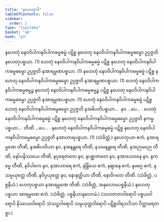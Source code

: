 ```yaml
---
title: "နဟေတွာဒိ"
tableOfContents: false
sidebar:
  order: 2
type: "tipitaka"
basket: "ab"
book: "p3"
---
```



<DynamicBreadcrumb />

<Division number="138" book="p3" e="ch" v="39" p="223">

<Paragraph number="242" book="p3">
နဟေတုံ နေဝဝိပါကနဝိပါကဓမ္မဓမ္မံ ပဋိစ္စ နဟေတု နေဝဝိပါကနဝိပါကဓမ္မဓမ္မော ဥပ္ပဇ္ဇတိ နဟေတုပစ္စယာ. (1)
</Paragraph>

</Division>
<Division number="139" book="p3" e="ch" v="39" p="223">

<Paragraph number="243" book="p3">
ဟေတုံ နေဝဝိပါကနဝိပါကဓမ္မဓမ္မံ ပဋိစ္စ နဟေတု နေဝဝိပါကနဝိပါကဓမ္မဓမ္မော ဥပ္ပဇ္ဇတိ နအာရမ္မဏပစ္စယာ. (1)
</Paragraph>

<Paragraph number="244" book="p3">
နဟေတုံ နေဝဝိပါကနဝိပါကဓမ္မဓမ္မံ ပဋိစ္စ နဟေတု နေဝဝိပါကနဝိပါကဓမ္မဓမ္မော ဥပ္ပဇ္ဇတိ နအာရမ္မဏပစ္စယာ. (1)
</Paragraph>

<Paragraph number="245" book="p3">
ဟေတုံ နေဝဝိပါကနဝိပါကဓမ္မဓမ္မဉ္စ နဟေတုံ နေဝဝိပါကနဝိပါကဓမ္မဓမ္မဉ္စ ပဋိစ္စ နဟေတု နေဝဝိပါကနဝိပါကဓမ္မဓမ္မော ဥပ္ပဇ္ဇတိ နအာရမ္မဏပစ္စယာ. (1)
</Paragraph>

</Division>
<Division number="140" book="p3" e="ch" v="39" p="223">

<Paragraph number="246" book="p3">
ဟေတုံ နေဝဝိပါကနဝိပါကဓမ္မဓမ္မံ ပဋိစ္စ ဟေတု နေဝဝိပါကနဝိပါကဓမ္မဓမ္မော ဥပ္ပဇ္ဇတိ နအဓိပတိပစ္စယာ…  နဝ …ပေ… .
</Paragraph>

</Division>
<Division number="141" book="p3" e="ch" v="39" p="224">

<Paragraph number="247" book="p3">
ဟေတုံ နေဝဝိပါကနဝိပါကဓမ္မဓမ္မံ ပဋိစ္စ နဟေတု နေဝဝိပါကနဝိပါကဓမ္မဓမ္မော ဥပ္ပဇ္ဇတိ နကမ္မပစ္စယာ…  တီဏိ …ပေ… .
</Paragraph>

</Division>
<Division number="142" book="p3" e="ch" v="39" p="224">

<Paragraph number="248" book="p3">
နဟေတုံ နေဝဝိပါကနဝိပါကဓမ္မဓမ္မံ ပဋိစ္စ နဟေတု နေဝဝိပါကနဝိပါကဓမ္မဓမ္မော ဥပ္ပဇ္ဇတိ နအာဟာရပစ္စယာ. (1) (သံခိတ္တံ.)
</Paragraph>

</Division>
<Division number="143" book="p3" e="ch" v="39" p="224">

<Paragraph number="249" book="p3">
နဟေတုယာ ဧကံ, နအာရမ္မဏေ တီဏိ, နအဓိပတိယာ နဝ, နအနန္တရေ တီဏိ, နသမနန္တရေ တီဏိ, နအညမညေ တီဏိ, နော်ပနိဿယေ တီဏိ, နပုရေဇာတေ နဝ, နပစ္ဆာဇာတေ နဝ, နအာသေဝနေ နဝ, နကမ္မေ တီဏိ, နဝိပါကေ နဝ, နအာဟာရေ ဧကံ, နဲန္ဒြိယေ ဧကံ, နဈာနေ ဧကံ, နမဂ္ဂေ ဧကံ, နသမ္ပယုတ္တေ တီဏိ, နဝိပ္ပယုတ္တေ နဝ, နောနတ္ထိယာ တီဏိ, နောဝိဂတေ တီဏိ. (သံခိတ္တံ, ပစ္စနီယံ.)
</Paragraph>

<Paragraph number="250" book="p3">
ဟေတုပစ္စယာ နအာရမ္မဏေ တီဏိ. (သံခိတ္တံ, အနုလောမပစ္စနီယံ.)
</Paragraph>

<Paragraph number="251" book="p3">
နဟေတုပစ္စယာ အာရမ္မဏေ ဧကံ. (သံခိတ္တံ, ပစ္စနီယာနုလောမံ.)
</Paragraph>

<Paragraph number="252" book="p3">
(သဟဇာတဝါရောပိ ပစ္စယဝါရောပိ နိဿယဝါရောပိ သံသဋ္ဌဝါရောပိ သမ္ပယုတ္တဝါရောပိ ပဋိစ္စဝါရသဒိသာ ဝိတ္ထာရေတဗ္ဗာ.)
</Paragraph>
</Division>